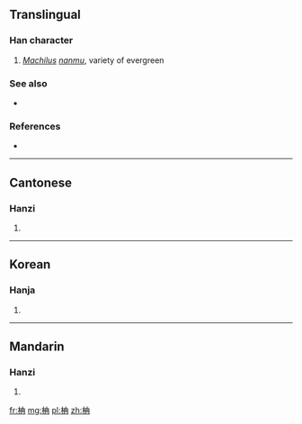 ==Translingual==

===Han character===
{{Han char|rn=75|rad=木|as=05|sn=9|four=4595<sub>7</sub>|canj=木土月 (DGB)}}

# ''[[Machilus]] [[nanmu]]'', variety of evergreen

===See also===
* {{pedia|Machilus}}

===References===
* {{Han ref|kx=0520.010|dkj=14637|dj=0908.010|hdz=21182.040|uh=67DF|ud=26591|bh=CF49|bd=53065}}

----

==Cantonese==

===Hanzi===
{{yue-hanzi|jyut=|y=naam4}}

# {{defn|lang=yue|sort=木05}}

----

==Korean==

===Hanja===
{{ko-hanja|hangeul=남|eumhun=|rv=nam|mr=nam|y=nam}}

# {{defn|lang=ko|sort=木05}}

----

==Mandarin==

===Hanzi===
{{cmn-hanzi|pin=[[dié]] ([[die2]]), [[nán]] ([[nan2]]), [[zhì]] ([[zhi4]])|wg=tieh<sup>2</sup>, nan<sup>2</sup>, chih<sup>4</sup>}}

# {{defn|lang=cmn|sort=木05}}

[[fr:柟]]
[[mg:柟]]
[[pl:柟]]
[[zh:柟]]